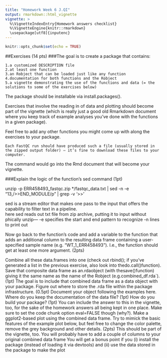 ```yaml
---
title: "Homework Week 6 J.QI"
output: rmarkdown::html_vignette
vignette: >
  %\VignetteIndexEntry{Homework answers checklist}
  %\VignetteEngine{knitr::rmarkdown}
  \usepackage[utf8]{inputenc}
---
```


```r
knitr::opts_chunk$set(echo = TRUE)
```

##Exercises (14 pts)
###The goal is to create a package that contains:

    1.a customized DESCRIPTION file  
    2.at least one function  
    3.an Robject that can be loaded just like any function  
    4.documentation for both functions and the Robject  
    5.a vignette demonstrating the use of the functions and data (= the solutions to some of the exercises below)

The package should be installable via install.packages().  

Exercises that involve the reading in of data and plotting should become part of the vignette (which is really just a good old Rmarkdown document where you keep track of example analyses you’ve done with the functions in a given package).  

Feel free to add any other functions you might come up with along the exercises to your package.  


    Each FastQC run should have produced such a file (usually stored in the zipped output folder) – it’s fine to download these files to your computer.
The command would go into the Rmd document that will become your vignette.  

###Explain the logic of the function’s sed command (1pt)  

unzip -p ERR458493_fastqc.zip \*/fastqc_data.txt | sed -n -e "13,/>>END_MODULE/p" | grep -v '>>'  

sed is a stream editor that makes one pass to the input that offers the capability to filter text in a pipeline.  
here sed reads out txt file from zip archive, putting it to input without phically unzip--- -e specifies the start and end pattern to recognize -n lines to print out  


Now go back to the function’s code and add a variable to the function that adds an additional column to the resulting data frame containing a user-specified sample name (e.g. “WT_1_ERR458493”). I.e., the function should get at least one more argument. (2pts)


Combine all these data.frames into one (check out  rbind(); if you've generated a list in the previous exercise, also look into thedo.call()function). Save that composite data frame as an.rdaobject (with thesave()function) giving it the same name as the name of the Robject (e.g.combined_df.rda`). (1pt)
The goal is to include that combined data frame as a data object with your package.
Figure out where to store the .rda file within the package infrastructure. (0.5pt)
Document your object following the examples here. Where do you keep the documentation of the data file? (1pt)
How do you build your package? (1pt)
You can include the answer to this in the vignette, too, for the sake of the homework answers all being kept in one place. Make sure to set the code chunk option eval=FALSE though (why?).
Make a ggplot2-based plot using the combined data frame. Try to mimick the basic features of the example plot below, but feel free to change the color palette, remove the grey background and other details. (2pts)
This should be part of the vignette, too.
You will probably have to add a couple of columns to your original combined data frame
You will get a bonus point if you (i) install the package (instead of loading it via devtools) and (ii) use the data stored in the package to make the plot

